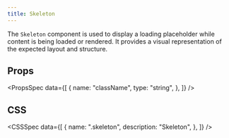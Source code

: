 ```yaml
---
title: Skeleton
---
```


The `Skeleton` component is used to display a loading placeholder while content is being loaded or rendered. It provides a visual representation of the expected layout and structure.

<Preview name="Skeleton" />

## Props

<PropsSpec
  data={[
    {
      name: "className",
      type: "string",
    },
  ]}
/>

## CSS

<CSSSpec
  data={[
    {
      name: ".skeleton",
      description: "Skeleton",
    },
  ]}
/>
